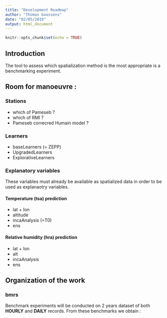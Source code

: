 ```yaml
---
title: "Development Roadmap"
author: "Thomas Goossens"
date: "02/05/2019"
output: html_document
---
```


```r
knitr::opts_chunk$set(echo = TRUE)
```

## Introduction

The tool to assess which spatialization method is the most appropriate is a benchmarking experiment.

## Room for manoeuvre : 

### Stations

* which of Pameseb ? 
* which of RMI ?
* Pameseb correcred Humain model ?

### Learners

* baseLearners (= ZEPP)
* UpgradedLearners 
* ExplorativeLearners

### Explanatory variables

These variables must already be available as spatialized data in order to be used as explanaotry variables.

#### Temperature (tsa) prediction

* lat + lon
* altitude
* incaAnalysis (=T0)
* ens

#### Relative humidity (hra) prediction

* lat + lon
* alt
* incaAnalysis
* ens

## Organization of the work

### bmrs

Benchmark experiments will be conducted on 2 years dataset of both __HOURLY__ and __DAILY__ records.
From these benchmarks we obtain :



